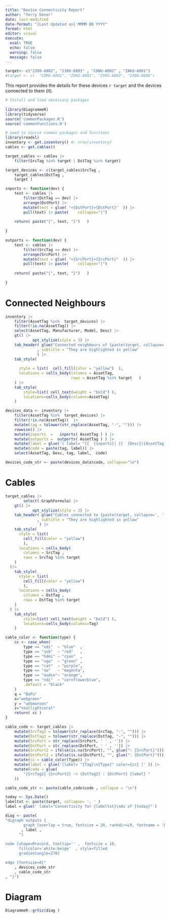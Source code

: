 ```yaml
---
title: "Device Connectivity Report"
author: "Terry Doner"
date: last-modified
date-format: "[Last Updated on] MMMM DD YYYY"
format: html
editor: visual
execute: 
  eval: TRUE
  echo: false
  warning: false
  message: false
---
```


```r
target<- c("2308-0802", "2308-0803" , "CDWU-A002" , "ZAKU-A001")
#target <- c(  "CDMU-A001", "ZVKU-A001", "ZVKU-A003", "2308-0808")
```

This report provides the details for these devices `r target` and the devices connected to them (it).

 
```r
# Install and load necessary packages
 
library(DiagrammeR)
library(tidyverse) 
source('commonPackages.R')
source('commonFunctions.R')
```

```r
# need to source common packages and functions
library(readxl)
inventory <- get.inventory() #; nrow(inventory)
cables <- get.cables()
```

```r
target_cables <- cables |>
	filter(SrcTag %in% target | DstTag %in% target)  

target_devices <- c(target_cables$SrcTag ,
	target_cables$DstTag ,
	target )
```

```r
inports <- function(dev) {
	text <- cables |>
		filter(DstTag == dev) |>
		arrange(DstPort) |>
		mutate(text = glue( "<{DstPort}>{DstPort}"  )) |>
		pull(text) |> paste(    collapse="|")
	
	return( paste("{", text, "}")   )
		
}

outports <- function(dev) {
	text <- cables |>
		filter(SrcTag == dev) |>
		arrange(SrcPort) |>
		mutate(text = glue( "<{SrcPort}>{SrcPort}"  )) |>
		pull(text) |> paste(    collapse="|")
	
	return( paste("{", text, "}")   )
		
}
```

# Connected Neighbours

```r
inventory |>
	filter(AssetTag %in%  target_devices) |>
	filter(!is.na(AssetTag)) |>
	select(AssetTag, Manufacturer, Model, Desc) |>
	gt() |>
			opt_stylize(style = 3) |>
	tab_header( glue("Connected neighbours of {paste(target, collapse=', ')}")
			  , subtitle = "They are highlighted in yellow"
			  ) |>
    tab_style(  
      
      style = list(  cell_fill(color = "yellow")  ),
      locations = cells_body(columns = AssetTag,
      					     rows = AssetTag %in% target   )
	) |>
	tab_style(
		style=list( cell_text(weight = "bold") ),
		locations=cells_body(columns=AssetTag)
	)

devices_data <- inventory |>
	filter(AssetTag %in%  target_devices) |>
	filter(!is.na(AssetTag))  |>
	mutate(tag = tolower(str_replace(AssetTag, "-", ""))) |>
	rowwise() |>
	mutate(inports  =   inports( AssetTag ) ) |>
	mutate(outports =  outports( AssetTag ) ) |>
	mutate(label = glue('[ label= "{{  {inports}| {{  {Desc}|{AssetTag} }} |{outports} }}"]' ))  |>
	mutate(code = paste(tag, label)) |>
	select(AssetTag, Desc, tag, label,  code)

devices_code_str <- paste(devices_data$code, collapse="\n")
```

# Cables

```r
target_cables |>	
		select(-GraphFormula) |>
	gt() |>
			opt_stylize(style = 3) |>
	tab_header( glue("Cables connected to {paste(target, collapse=', ')}") 
			  , subtitle = "They are highlighted in yellow"
			   ) |>
    tab_style(
      style = list(
        cell_fill(color = "yellow")
        ),
      locations = cells_body(
        columns = SrcTag ,
        rows = SrcTag %in% target
    )
  )|>
    tab_style(
      style = list(
        cell_fill(color = "yellow") 
        ),
      locations = cells_body(
        columns = DstTag ,
        rows = DstTag %in% target
    )
  ) |>
	tab_style(
		style=list( cell_text(weight = "bold") ),
		locations=cells_body(columns=Tag)
	)  
```

```r
cable_color <- function(type) {
	cc <- case_when(
		type == "sdi"  ~ "blue"  ,
		type == "usb"  ~ "red"   ,
		type == "hdmi" ~ "cyan"  ,
		type == "vga"  ~ "green" ,
		type == "cat"  ~ "purple",
		type == "sw"   ~ "magenta",
		type == "audio"~ "orange",
		type == "ndi"  ~ "cornflowerblue",
		.default = "black"
	) 
	q = "BuPu"
	x="webgreen"
	y = "webmaroon" 
	z="teallightcoral"
	return( cc )
}
```


```r
cable_code <- target_cables |>
	mutate(SrcTag2 = tolower(str_replace(SrcTag, "-", ""))) |>
	mutate(DstTag2 = tolower(str_replace(DstTag, "-", ""))) |>
	mutate(SrcPort = str_replace(SrcPort, ' ' , '')) |>
	mutate(DstPort = str_replace(DstPort, ' ' , '')) |>
	mutate(SrcPort2 = ifelse(is.na(SrcPort), "", glue(": {SrcPort}"))) |>
	mutate(DstPort2 = ifelse(is.na(DstPort), "", glue(": {DstPort}"))) |>
	mutate(cc = cable_color(Type)) |>
	mutate(label = glue('[label= "{Tag}\n{Type}" color={cc} ]' )) |> 
	mutate(code = glue( 
		"{SrcTag2} {SrcPort2} -> {DstTag2} : {DstPort} {label} "
	))

cable_code_str <- paste(cable_code$code , collapse = "\n")
```

```r
today <- Sys.Date()
labeltxt <- paste(target, collapse= ', ' )
label = glue(' label="Connectivity for {labeltxt}\nAs of {today}"')

diag <- paste( 
"digraph outputs { 
        graph [overlap = true, fontsize = 20, rankdir=LR, fontname = 'Helvetica' ,"
       , label ,  
      "]
      
node [shape=Mrecord, tooltip='' ,  fontsize = 10,
      fillcolor='white:beige'  , style=filled  
      gradientangle=270]  

edge [fontsize=8]"  
	, devices_code_str
    , cable_code_str
, "}")
```

# Diagram

```r
DiagrammeR::grViz(diag )
```

